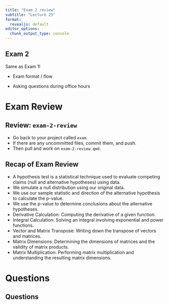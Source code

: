 ```yaml
---
title: "Exam 2 review"
subtitle: "Lecture 25"
format:
  revealjs: default
editor_options: 
  chunk_output_type: console
---
```


## Exam 2

Same as Exam 1!

-   Exam format / flow

-   Asking questions during office hours

# Exam Review

## Review: `exam-2-review` {.smaller}

::: appex
-   Go back to your project called `exam`.
-   If there are any uncommitted files, commit them, and push.
-   Then pull and work on `exam-2-review.qmd`.
:::

## Recap of Exam Review {.smaller}

::: incremental
-   A hypothesis test is a statistical technique used to evaluate competing claims (null and alternative hypotheses) using data.
-   We simulate a null distribution using our original data.
-   We use our sample statistic and direction of the alternative hypothesis to calculate the p-value.
-   We use the p-value to determine conclusions about the alternative hypotheses.
-   Derivative Calculation: Computing the derivative of a given function.
-   Integral Calculation: Solving an integral involving exponential and power functions.
-   Vector and Matrix Transpose: Writing down the transpose of vectors and matrices.
-   Matrix Dimensions: Determining the dimensions of matrices and the validity of matrix products.
-   Matrix Multiplication: Performing matrix multiplication and understanding the resulting matrix dimensions.
:::

# Questions

## Questions {.smaller}

::: incremental
:::
